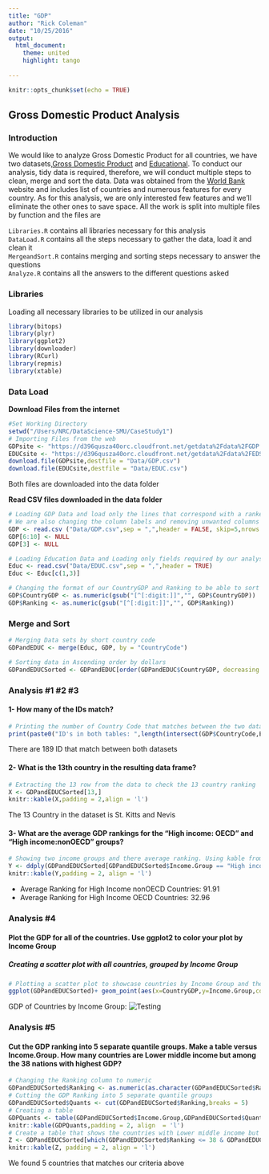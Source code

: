 ```yaml
---
title: "GDP"
author: "Rick Coleman"
date: "10/25/2016"
output:
  html_document:
    theme: united
    highlight: tango
  
---
```


```r
knitr::opts_chunk$set(echo = TRUE)
```

## Gross Domestic Product Analysis {.tabset .tabset-fade .tabset-pills}

### Introduction

We would like to analyze Gross Domestic Product for all countries, we have two datasets,[Gross Domestic Product](http://data.worldbank.org/data-catalog/GDP-ranking-table) and [Educational](http://data.worldbank.org/data-catalog/ed-stats). To conduct our analysis, tidy data is required, therefore, we will conduct multiple steps to clean, merge and sort the data.
Data was obtained from the [World Bank](http://www.worldbank.org) website and includes list of countries and numerous features for every country. As for this analysis, we are only interested few features and we'll eliminate the other ones to save space.
All the work is split into multiple files by function and the files are  
  
`Libraries.R`     contains all libraries necessary for this analysis  
`DataLoad.R`      contains all the steps necessary to gather the data, load it and clean it  
`MergeandSort.R`  contains merging and sorting steps necessary to answer the questions  
`Analyze.R`       contains all the answers to the different questions asked  

### Libraries
Loading all necessary libraries to be utilized in our analysis
```r
library(bitops)
library(plyr)
library(ggplot2)
library(downloader)
library(RCurl)
library(repmis)
library(xtable)
```

### Data Load

**Download Files from the internet**

```r
#Set Working Directory
setwd("/Users/NRC/DataScience-SMU/CaseStudy1")
# Importing Files from the web
GDPsite <- "https://d396qusza40orc.cloudfront.net/getdata%2Fdata%2FGDP.csv"
EDUCsite <- "https://d396qusza40orc.cloudfront.net/getdata%2Fdata%2FEDSTATS_Country.csv"
download.file(GDPsite,destfile = "Data/GDP.csv")
download.file(EDUCsite,destfile = "Data/EDUC.csv")
```
Both files are downloaded into the data folder

**Read CSV files downloaded in the data folder**

```r
# Loading GDP Data and load only the lines that correspond with a ranked country
# We are also changing the column labels and removing unwanted columns
GDP <- read.csv ("Data/GDP.csv",sep = ",",header = FALSE, skip=5,nrows = 190,col.names = c("CountryCode","Ranking","Blank","CounterName","CountryGDP","V6","V7","V8","V9","V10"))
GDP[6:10] <- NULL
GDP[3] <- NULL

# Loading Education Data and Loading only fields required by our analysis
Educ <- read.csv("Data/EDUC.csv",sep = ",",header = TRUE)
Educ <- Educ[c(1,3)]
```

```r
# Changing the format of our CountryGDP and Ranking to be able to sort them later
GDP$CountryGDP <- as.numeric(gsub("[^[:digit:]]","", GDP$CountryGDP))
GDP$Ranking <- as.numeric(gsub("[^[:digit:]]","", GDP$Ranking))
```
### Merge and Sort
```r
# Merging Data sets by short country code
GDPandEDUC <- merge(Educ, GDP, by = "CountryCode")

# Sorting data in Ascending order by dollars
GDPandEDUCSorted <- GDPandEDUC[order(GDPandEDUC$CountryGDP, decreasing = FALSE),]
```


### Analysis #1 #2 #3

#### 1- How many of the IDs match?
```r
# Printing the number of Country Code that matches between the two datasets
print(paste0("ID's in both tables: ",length(intersect(GDP$CountryCode,Educ$CountryCode))))
```
There are 189 ID that match between both datasets

#### 2- What is the 13th country in the resulting data frame?

```r
# Extracting the 13 row from the data to check the 13 country ranking
X <- GDPandEDUCSorted[13,]
knitr::kable(X,padding = 2,align = 'l')
```

The 13 Country in the dataset is St. Kitts and Nevis

#### 3- What are the average GDP rankings for the "High income: OECD" and "High income:nonOECD" groups?

```r
# Showing two income groups and there average ranking. Using kable from knitr to show the table in nice form
Y <- ddply(GDPandEDUCSorted[GDPandEDUCSorted$Income.Group == "High income: nonOECD" | GDPandEDUCSorted$Income.Group == "High income: OECD",],.(Income.Group),summarize, "Average Ranking"=mean(Ranking))
knitr::kable(Y,padding = 2, align = 'l')
```

* Average Ranking for High Income nonOECD Countries:  91.91
* Average Ranking for High Income OECD Countries:     32.96

### Analysis #4
#### Plot the GDP for all of the countries. Use ggplot2 to color your plot by Income Group
##### Creating a scatter plot with all countries, grouped by Income Group
```r
# Plotting a scatter plot to showcase countries by Income Group and their GDP
ggplot(GDPandEDUCSorted)+ geom_point(aes(x=CountryGDP,y=Income.Group,colour=Income.Group))+scale_x_log10()+labs(x = GDPandEDUCSorted$CountryGDP)
```

GDP of Countries by Income Group:
![Testing](Data/IncomeGroup.png)

### Analysis #5
#### Cut the GDP ranking into 5 separate quantile groups. Make a table versus Income.Group. How many countries are Lower middle income but among the 38 nations with highest GDP?
```r
# Changing the Ranking column to numeric
GDPandEDUCSorted$Ranking <- as.numeric(as.character(GDPandEDUCSorted$Ranking))
# Cutting the GDP Ranking into 5 separate quantile groups
GDPandEDUCSorted$Quants <- cut(GDPandEDUCSorted$Ranking,breaks = 5)
# Creating a table 
GDPQuants <- table(GDPandEDUCSorted$Income.Group,GDPandEDUCSorted$Quants)
knitr::kable(GDPQuants,padding = 2, align  = 'l')
# Create a table that shows the countries with Lower middle income but among the 38 nations with highest GDP
Z <- GDPandEDUCSorted[which(GDPandEDUCSorted$Ranking <= 38 & GDPandEDUCSorted$Income.Group == "Lower middle income"),]
knitr::kable(Z, padding = 2, align = 'l')
```

We found 5 countries that matches our criteria above